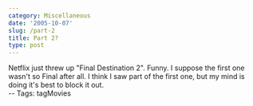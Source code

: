 ```yaml
---
category: Miscellaneous
date: '2005-10-07'
slug: /part-2
title: Part 2?
type: post
---
```



Netflix just threw up "Final Destination 2". Funny. I suppose the
first one wasn't so Final after all. I think I saw part of the
first one, but my mind is doing it's best to block it out.  
-- Tags: tagMovies